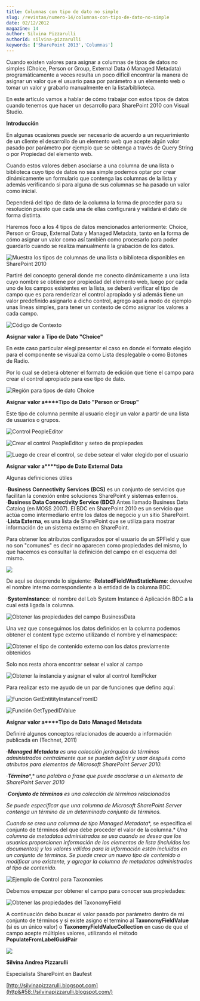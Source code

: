```yaml
---
title: Columnas con tipo de dato no simple
slug: /revistas/numero-14/columnas-con-tipo-de-dato-no-simple
date: 02/12/2012
magazine: 14
author: Silvina Pizzarulli
authorId: silvina-pizzarulli
keywords: ['SharePoint 2013','Columnas']
---
```



<ArticleHeader frontmatter={props.pageContext.frontmatter} />



Cuando existen valores para asignar a columnas de tipos de datos no simples (Choice, Person or Group, External Data ó Managed Metadata) programáticamente a veces resulta un poco difícil encontrar la manera de asignar un valor que el usuario pasa por parámetro a un elemento web o tomar un valor y grabarlo manualmente en la lista/biblioteca.

En este artículo vamos a hablar de cómo trabajar con estos tipos de datos cuando tenemos que hacer un desarrollo para SharePoint 2010 con Visual Studio.

**Introducción**

En algunas ocasiones puede ser necesario de acuerdo a un requerimiento de un cliente el desarrollo de un elemento web que acepte algún valor pasado por parámetro por ejemplo que se obtenga a través de Query String o por Propiedad del elemento web.

Cuando estos valores deben asociarse a una columna de una lista o biblioteca cuyo tipo de datos no sea simple podemos optar por crear dinámicamente un formulario que contenga las columnas de la lista y además verificando si para alguna de sus columnas se ha pasado un valor como inicial.

Dependerá del tipo de dato de la columna la forma de proceder para su resolución puesto que cada una de ellas configurará y validará el dato de forma distinta.

Haremos foco a los 4 tipos de datos mencionados anteriormente: Choice, Person or Group, External Data y Managed Metadata, tanto en la forma de cómo asignar un valor como así también como procesarlo para poder guardarlo cuando se realiza manualmente la grabación de los datos.

![Muestra los tipos de columnas de una lista o biblioteca disponibles en SharePoint 2010](../../../images/numero14/columnas-con-tipo-de-dato-no-simple/image1.png)

Partiré del concepto general donde me conecto dinámicamente a una lista cuyo nombre se obtiene por propiedad del elemento web, luego por cada uno de los campos existentes en la lista, se deberá verificar el tipo de campo que es para renderizar el control apropiado y si además tiene un valor predefinido asignarlo a dicho control, agrego aquí a modo de ejemplo unas líneas simples, para tener un contexto de cómo asignar los valores a cada campo.

![Código de Contexto](../../../images/numero14/columnas-con-tipo-de-dato-no-simple/image2.png)

**Asignar valor a** **Tipo de Dato "****Choice****"**

En este caso particular elegí presentar el caso en donde el formato elegido para el componente se visualiza como Lista desplegable o como Botones de Radio.

Por lo cual se deberá obtener el formato de edición que tiene el campo para crear el control apropiado para ese tipo de dato.

![Región para tipos de dato Choice](../../../images/numero14/columnas-con-tipo-de-dato-no-simple/image3.png)

**Asignar valor a****Tipo de Dato "****Person** **or** **Group****"**

Este tipo de columna permite al usuario elegir un valor a partir de una lista de usuarios o grupos.

![Control PeopleEditor](../../../images/numero14/columnas-con-tipo-de-dato-no-simple/image4.png)

![Crear el control PeopleEditor y seteo de propiepades](../../../images/numero14/columnas-con-tipo-de-dato-no-simple/image5.png)

![Luego de crear el control, se debe setear el valor elegido por el usuario](../../../images/numero14/columnas-con-tipo-de-dato-no-simple/image6.png)

**Asignar valor a****tipo de Dato** **External** **Data**

Algunas definiciones útiles

·**Business** **Connectivity** **Services** **(BCS)** es un conjunto de servicios que facilitan la conexión entre soluciones SharePoint y sistemas externos. 
·**Business Data Connectivity Service (BDC)** Antes llamado Business Data Catalog (en MOSS 2007). El BDC en SharePoint 2010 es un servicio que actúa como intermediario entre los datos de negocio y un sitio SharePoint.
·**Lista Externa**, es una lista de SharePoint que se utiliza para mostrar información de un sistema externo en SharePoint.

Para obtener los atributos configurados por el usuario de un SPField y que no son "comunes" es decir no aparecen como propiedades del mismo, lo que hacemos es consultar la definición del campo en el esquema del mismo.

![](../../../images/numero14/columnas-con-tipo-de-dato-no-simple/image7.png)

De aquí se desprende lo siguiente:
·**RelatedFieldWssStaticName**: devuelve el nombre interno correspondiente a la entidad de la columna BDC.

·**SystemInstance**: el nombre del Lob System Instance ó Aplicación BDC a la cual está ligada la columna.

![Obtener las propiedades del campo BusinessData](../../../images/numero14/columnas-con-tipo-de-dato-no-simple/image8.png)

Una vez que conseguimos los datos definidos en la columna podemos obtener el content type externo utilizando el nombre y el namespace:

![Obtener el tipo de contenido externo con los datos previamente obtenidos](../../../images/numero14/columnas-con-tipo-de-dato-no-simple/image9.png)

Solo nos resta ahora encontrar setear el valor al campo

![Obtener la instancia y asignar el valor al control ItemPicker](../../../images/numero14/columnas-con-tipo-de-dato-no-simple/image10.png)

Para realizar esto me ayudo de un par de funciones que defino aquí:

![Función GetEntitityInstanceFromID ](../../../images/numero14/columnas-con-tipo-de-dato-no-simple/image11.png)

![Función GetTypedIDValue](../../../images/numero14/columnas-con-tipo-de-dato-no-simple/image12.png)

**Asignar valor a****Tipo de Dato** **Managed** **Metadata**

Definiré algunos conceptos relacionados de acuerdo a información publicada en (Technet, 2011)

·***Managed*** ***Metadata*** *es una colección jerárquica de términos administrados centralmente que se pueden definir y usar después como atributos para elementos de Microsoft SharePoint Server 2010.*

·***Término****,* *una palabra o frase que puede asociarse a un elemento de SharePoint Server 2010*

·***Conjunto de términos*** *es una colección de términos relacionados*

*Se puede especificar que una columna de Microsoft SharePoint Server contenga un término de un determinado conjunto de términos.*

*Cuando se crea una columna* *de tipo* *Managed* *Metadata**, se especifica el conjunto de términos del que debe proceder el valor de la columna.* *Una columna de metadatos administrados se usa cuando se desea que los usuarios proporcionen información de los elementos de lista (incluidos los documentos) y los valores válidos para la información están incluidos en un conjunto de términos. Se puede crear un nuevo tipo de contenido o modificar uno existente, y agregar la columna de metadatos administrados al tipo de contenido.*

![Ejemplo de Control para Taxonomies](../../../images/numero14/columnas-con-tipo-de-dato-no-simple/image13.png)

Debemos empezar por obtener el campo para conocer sus propiedades:

![Obtener las propiedades del TaxonomyField](../../../images/numero14/columnas-con-tipo-de-dato-no-simple/image14.png)

A continuación debo buscar el valor pasado por parámetro dentro de mi conjunto de términos y si existe asigno el termino al **TaxonomyFieldValue** (si es un único valor) o **TaxonomyFieldValueCollection** en caso de que el campo acepte múltiples valores, utilizando el método **PopulateFromLabelGuidPair**

![](../../../images/numero14/columnas-con-tipo-de-dato-no-simple/image15.png)



**Silvina Andrea Pizzarulli**

Especialista SharePoint en Baufest

[http://silvinapizzarulli.blogspot.com](http&#58;//silvinapizzarulli.blogspot.com/)

